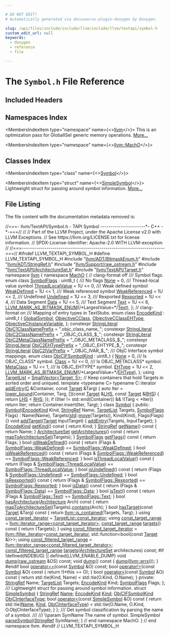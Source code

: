```yaml
---

# DO NOT EDIT!
# Automatically generated via docusaurus-plugin-doxygen by Doxygen.

slug: /api/files/include/include/llvm/include/llvm/textapi/symbol-h
custom_edit_url: null
keywords:
  - doxygen
  - reference
  - file

---
```





# The `Symbol.h` File Reference

<DoxygenPage pluginConfig={pluginConfig}>



## Included Headers

<IncludesList>
<IncludesListItem
  filePath="llvm/ADT/BitmaskEnum.h"
  permalink="/docs/api/files/include/include/llvm/include/llvm/adt/bitmaskenum-h"
  isLocal="true" />
<IncludesListItem
  filePath="llvm/ADT/StringRef.h"
  permalink="/docs/api/files/include/include/llvm/include/llvm/adt/stringref-h"
  isLocal="true" />
<IncludesListItem
  filePath="llvm/Support/raw_ostream.h"
  permalink="/docs/api/files/include/include/llvm/include/llvm/support/raw-ostream-h"
  isLocal="true" />
<IncludesListItem
  filePath="llvm/TextAPI/ArchitectureSet.h"
  permalink="/docs/api/files/include/include/llvm/include/llvm/textapi/architectureset-h"
  isLocal="true" />
<IncludesListItem
  filePath="llvm/TextAPI/Target.h"
  permalink="/docs/api/files/include/include/llvm/include/llvm/textapi/target-h"
  isLocal="true" />
</IncludesList>

## Namespaces Index

<MembersIndex>

<MembersIndexItem
  type="namespace"
  name={<><a href="/docs/api/namespaces/llvm">llvm</a></>}>
This is an optimization pass for GlobalISel generic memory operations. <a href="/docs/api/namespaces/llvm/#details">More...</a>
</MembersIndexItem>

<MembersIndexItem
  type="namespace"
  name={<><a href="/docs/api/namespaces/llvm/macho">llvm::MachO</a></>}>
</MembersIndexItem>

</MembersIndex>

## Classes Index

<MembersIndex>

<MembersIndexItem
  type="class"
  name={<><a href="/docs/api/classes/llvm/macho/symbol">Symbol</a></>}>
</MembersIndexItem>

<MembersIndexItem
  type="struct"
  name={<><a href="/docs/api/structs/llvm/macho/simplesymbol">SimpleSymbol</a></>}>
Lightweight struct for passing around symbol information. <a href="/docs/api/structs/llvm/macho/simplesymbol/#details">More...</a>
</MembersIndexItem>

</MembersIndex>


## File Listing

The file content with the documentation metadata removed is:

<ProgramListing>

<Link id="l00001" /><CodeLine lineNumber="1"><span class="doxyHighlightComment">//===- llvm/TextAPI/Symbol.h - TAPI Symbol ----------------------&#42;- C++ -&#42;-===//</span></CodeLine>
<Link id="l00002" /><CodeLine lineNumber="2"><span class="doxyHighlightComment">//</span></CodeLine>
<Link id="l00003" /><CodeLine lineNumber="3"><span class="doxyHighlightComment">// Part of the LLVM Project, under the Apache License v2.0 with LLVM Exceptions.</span></CodeLine>
<Link id="l00004" /><CodeLine lineNumber="4"><span class="doxyHighlightComment">// See https://llvm.org/LICENSE.txt for license information.</span></CodeLine>
<Link id="l00005" /><CodeLine lineNumber="5"><span class="doxyHighlightComment">// SPDX-License-Identifier: Apache-2.0 WITH LLVM-exception</span></CodeLine>
<Link id="l00006" /><CodeLine lineNumber="6"><span class="doxyHighlightComment">//</span></CodeLine>
<Link id="l00007" /><CodeLine lineNumber="7"><span class="doxyHighlightComment">//===----------------------------------------------------------------------===//</span></CodeLine>
<Link id="l00008" /><CodeLine lineNumber="8"></CodeLine>
<Link id="l00009" /><CodeLine lineNumber="9"><span class="doxyHighlightPreprocessor">#ifndef LLVM&#95;TEXTAPI&#95;SYMBOL&#95;H</span></CodeLine>
<Link id="l00010" /><CodeLine lineNumber="10"><span class="doxyHighlightPreprocessor">#define LLVM&#95;TEXTAPI&#95;SYMBOL&#95;H</span></CodeLine>
<Link id="l00011" /><CodeLine lineNumber="11"></CodeLine>
<Link id="l00012" /><CodeLine lineNumber="12"><span class="doxyHighlightPreprocessor">#include &quot;<a href="/docs/api/files/include/include/llvm/include/llvm/adt/bitmaskenum-h">llvm/ADT/BitmaskEnum.h</a>&quot;</span></CodeLine>
<Link id="l00013" /><CodeLine lineNumber="13"><span class="doxyHighlightPreprocessor">#include &quot;<a href="/docs/api/files/include/include/llvm/include/llvm/adt/stringref-h">llvm/ADT/StringRef.h</a>&quot;</span></CodeLine>
<Link id="l00014" /><CodeLine lineNumber="14"><span class="doxyHighlightPreprocessor">#include &quot;<a href="/docs/api/files/include/include/llvm/include/llvm/support/raw-ostream-h">llvm/Support/raw&#95;ostream.h</a>&quot;</span></CodeLine>
<Link id="l00015" /><CodeLine lineNumber="15"><span class="doxyHighlightPreprocessor">#include &quot;<a href="/docs/api/files/include/include/llvm/include/llvm/textapi/architectureset-h">llvm/TextAPI/ArchitectureSet.h</a>&quot;</span></CodeLine>
<Link id="l00016" /><CodeLine lineNumber="16"><span class="doxyHighlightPreprocessor">#include &quot;<a href="/docs/api/files/include/include/llvm/include/llvm/textapi/target-h">llvm/TextAPI/Target.h</a>&quot;</span></CodeLine>
<Link id="l00017" /><CodeLine lineNumber="17"></CodeLine>
<Link id="l00018" /><CodeLine lineNumber="18"><span class="doxyHighlightKeyword">namespace </span><span class="doxyHighlight"><a href="/docs/api/namespaces/llvm">llvm</a> &#123;</span></CodeLine>
<Link id="l00019" /><CodeLine lineNumber="19"><span class="doxyHighlightKeyword">namespace </span><span class="doxyHighlight"><a href="/docs/api/namespaces/llvm/macho">MachO</a> &#123;</span></CodeLine>
<Link id="l00020" /><CodeLine lineNumber="20"></CodeLine>
<Link id="l00021" /><CodeLine lineNumber="21"><span class="doxyHighlightComment">// clang-format off</span></CodeLine>
<Link id="l00022" /><CodeLine lineNumber="22"></CodeLine>
<Link id="l00023" /><CodeLine lineNumber="23"><span class="doxyHighlightComment">/// Symbol flags.</span></CodeLine>
<Link id="l00024" /><CodeLine lineNumber="24" lineLink="/docs/api/namespaces/llvm/macho/#abf69d7d02356968b4f36bc37bcbfe5b4"><span class="doxyHighlightKeyword">enum class</span><span class="doxyHighlight"> <a href="/docs/api/namespaces/llvm/macho/#abf69d7d02356968b4f36bc37bcbfe5b4">SymbolFlags</a> : uint8&#95;t &#123;</span></CodeLine>
<Link id="l00025" /><CodeLine lineNumber="25"><span class="doxyHighlightComment">  /// No flags</span></CodeLine>
<Link id="l00026" /><CodeLine lineNumber="26" lineLink="/docs/api/namespaces/llvm/macho/#abf69d7d02356968b4f36bc37bcbfe5b4a6adf97f83acf6453d4a6a4b1070f3754"><span class="doxyHighlight">  <a href="/docs/api/namespaces/llvm/macho/#a6ce55ac03358478c63eaefb8578a7a31a6adf97f83acf6453d4a6a4b1070f3754">None</a>             = 0,</span></CodeLine>
<Link id="l00027" /><CodeLine lineNumber="27"></CodeLine>
<Link id="l00028" /><CodeLine lineNumber="28"><span class="doxyHighlightComment">  /// Thread-local value symbol</span></CodeLine>
<Link id="l00029" /><CodeLine lineNumber="29" lineLink="/docs/api/namespaces/llvm/macho/#abf69d7d02356968b4f36bc37bcbfe5b4a4514e0ecc0bca43f5fa805abf7d7f1da"><span class="doxyHighlight">  <a href="/docs/api/namespaces/llvm/macho/#abf69d7d02356968b4f36bc37bcbfe5b4a4514e0ecc0bca43f5fa805abf7d7f1da">ThreadLocalValue</a> = 1U &lt;&lt; 0,</span></CodeLine>
<Link id="l00030" /><CodeLine lineNumber="30"></CodeLine>
<Link id="l00031" /><CodeLine lineNumber="31"><span class="doxyHighlightComment">  /// Weak defined symbol</span></CodeLine>
<Link id="l00032" /><CodeLine lineNumber="32" lineLink="/docs/api/namespaces/llvm/macho/#abf69d7d02356968b4f36bc37bcbfe5b4a97a89195303306e8a5bacadf960312a9"><span class="doxyHighlight">  <a href="/docs/api/namespaces/llvm/macho/#abf69d7d02356968b4f36bc37bcbfe5b4a97a89195303306e8a5bacadf960312a9">WeakDefined</a>      = 1U &lt;&lt; 1,</span></CodeLine>
<Link id="l00033" /><CodeLine lineNumber="33"></CodeLine>
<Link id="l00034" /><CodeLine lineNumber="34"><span class="doxyHighlightComment">  /// Weak referenced symbol</span></CodeLine>
<Link id="l00035" /><CodeLine lineNumber="35" lineLink="/docs/api/namespaces/llvm/macho/#abf69d7d02356968b4f36bc37bcbfe5b4a7c73b1797e3f46eb2dcb9d8d2d75805b"><span class="doxyHighlight">  <a href="/docs/api/namespaces/llvm/macho/#abf69d7d02356968b4f36bc37bcbfe5b4a7c73b1797e3f46eb2dcb9d8d2d75805b">WeakReferenced</a>   = 1U &lt;&lt; 2,</span></CodeLine>
<Link id="l00036" /><CodeLine lineNumber="36"></CodeLine>
<Link id="l00037" /><CodeLine lineNumber="37"><span class="doxyHighlightComment">  /// Undefined</span></CodeLine>
<Link id="l00038" /><CodeLine lineNumber="38" lineLink="/docs/api/namespaces/llvm/macho/#abf69d7d02356968b4f36bc37bcbfe5b4aec0fc0100c4fc1ce4eea230c3dc10360"><span class="doxyHighlight">  <a href="/docs/api/namespaces/llvm/macho/#a234dd862de758d2c88dc4876656cf8ffaec0fc0100c4fc1ce4eea230c3dc10360">Undefined</a>        = 1U &lt;&lt; 3,</span></CodeLine>
<Link id="l00039" /><CodeLine lineNumber="39"></CodeLine>
<Link id="l00040" /><CodeLine lineNumber="40"><span class="doxyHighlightComment">  /// Rexported</span></CodeLine>
<Link id="l00041" /><CodeLine lineNumber="41" lineLink="/docs/api/namespaces/llvm/macho/#abf69d7d02356968b4f36bc37bcbfe5b4a6994917dfcfb9ef55fc6bce4b454f9a4"><span class="doxyHighlight">  <a href="/docs/api/namespaces/llvm/macho/#a234dd862de758d2c88dc4876656cf8ffa6994917dfcfb9ef55fc6bce4b454f9a4">Rexported</a>        = 1U &lt;&lt; 4,</span></CodeLine>
<Link id="l00042" /><CodeLine lineNumber="42"></CodeLine>
<Link id="l00043" /><CodeLine lineNumber="43"><span class="doxyHighlightComment">  /// Data Segment  </span></CodeLine>
<Link id="l00044" /><CodeLine lineNumber="44" lineLink="/docs/api/namespaces/llvm/macho/#abf69d7d02356968b4f36bc37bcbfe5b4af6068daa29dbb05a7ead1e3b5a48bbee"><span class="doxyHighlight">  <a href="/docs/api/namespaces/llvm/macho/#abf69d7d02356968b4f36bc37bcbfe5b4af6068daa29dbb05a7ead1e3b5a48bbee">Data</a>             = 1U &lt;&lt; 5,</span></CodeLine>
<Link id="l00045" /><CodeLine lineNumber="45"></CodeLine>
<Link id="l00046" /><CodeLine lineNumber="46"><span class="doxyHighlightComment">  /// Text Segment</span></CodeLine>
<Link id="l00047" /><CodeLine lineNumber="47" lineLink="/docs/api/namespaces/llvm/macho/#abf69d7d02356968b4f36bc37bcbfe5b4a9dffbf69ffba8bc38bc4e01abf4b1675"><span class="doxyHighlight">  <a href="/docs/api/namespaces/llvm/macho/#abf69d7d02356968b4f36bc37bcbfe5b4a9dffbf69ffba8bc38bc4e01abf4b1675">Text</a>             = 1U &lt;&lt; 6,</span></CodeLine>
<Link id="l00048" /><CodeLine lineNumber="48"><span class="doxyHighlight">  </span></CodeLine>
<Link id="l00049" /><CodeLine lineNumber="49" lineLink="/docs/api/namespaces/llvm/macho/#abf69d7d02356968b4f36bc37bcbfe5b4aab882f7771b12a605e94c8abb12db9cf"><span class="doxyHighlight">  <a href="/docs/api/namespaces/llvm/macho/#a11849daa1b55a8c00390b349546112e7a9c5c5cf9ba71e17db12979eec47da25b">LLVM&#95;MARK&#95;AS&#95;BITMASK&#95;ENUM</a>(</span><span class="doxyHighlightComment">/&#42;LargestValue=&#42;/</span><span class="doxyHighlight"><a href="/docs/api/namespaces/llvm/macho/#abf69d7d02356968b4f36bc37bcbfe5b4a9dffbf69ffba8bc38bc4e01abf4b1675">Text</a>),</span></CodeLine>
<Link id="l00050" /><CodeLine lineNumber="50"><span class="doxyHighlight">&#125;;</span></CodeLine>
<Link id="l00051" /><CodeLine lineNumber="51"></CodeLine>
<Link id="l00052" /><CodeLine lineNumber="52"><span class="doxyHighlightComment">// clang-format on</span></CodeLine>
<Link id="l00053" /><CodeLine lineNumber="53"></CodeLine>
<Link id="l00054" /><CodeLine lineNumber="54"><span class="doxyHighlightComment">/// Mapping of entry types in TextStubs.</span></CodeLine>
<Link id="l00055" /><CodeLine lineNumber="55" lineLink="/docs/api/namespaces/llvm/macho/#aaa6d69f240a43a0024742035255f09ad"><span class="doxyHighlightKeyword">enum class</span><span class="doxyHighlight"> <a href="/docs/api/namespaces/llvm/macho/#aaa6d69f240a43a0024742035255f09ad">EncodeKind</a> : uint8&#95;t &#123;</span></CodeLine>
<Link id="l00056" /><CodeLine lineNumber="56" lineLink="/docs/api/namespaces/llvm/macho/#aaa6d69f240a43a0024742035255f09adac49f2966d60d1973e56e22359e377e68"><span class="doxyHighlight">  <a href="/docs/api/namespaces/llvm/macho/#aaa6d69f240a43a0024742035255f09adac49f2966d60d1973e56e22359e377e68">GlobalSymbol</a>,</span></CodeLine>
<Link id="l00057" /><CodeLine lineNumber="57" lineLink="/docs/api/namespaces/llvm/macho/#aaa6d69f240a43a0024742035255f09adabadb331c797ea02208fed9025369cfb1"><span class="doxyHighlight">  <a href="/docs/api/namespaces/llvm/macho/#aaa6d69f240a43a0024742035255f09adabadb331c797ea02208fed9025369cfb1">ObjectiveCClass</a>,</span></CodeLine>
<Link id="l00058" /><CodeLine lineNumber="58" lineLink="/docs/api/namespaces/llvm/macho/#aaa6d69f240a43a0024742035255f09ada54da6ac4046a5d0d1b4c31bc3dc43247"><span class="doxyHighlight">  <a href="/docs/api/namespaces/llvm/macho/#aaa6d69f240a43a0024742035255f09ada54da6ac4046a5d0d1b4c31bc3dc43247">ObjectiveCClassEHType</a>,</span></CodeLine>
<Link id="l00059" /><CodeLine lineNumber="59" lineLink="/docs/api/namespaces/llvm/macho/#aaa6d69f240a43a0024742035255f09ada305fbf91fddce55318beefeb7170a5af"><span class="doxyHighlight">  <a href="/docs/api/namespaces/llvm/macho/#aaa6d69f240a43a0024742035255f09ada305fbf91fddce55318beefeb7170a5af">ObjectiveCInstanceVariable</a>,</span></CodeLine>
<Link id="l00060" /><CodeLine lineNumber="60"><span class="doxyHighlight">&#125;;</span></CodeLine>
<Link id="l00061" /><CodeLine lineNumber="61"></CodeLine>
<Link id="l00062" /><CodeLine lineNumber="62" lineLink="/docs/api/namespaces/llvm/macho/#a2ac5ff41885d5dfb7928af806a4197b0"><span class="doxyHighlightKeyword">constexpr</span><span class="doxyHighlight"> <a href="/docs/api/classes/llvm/stringliteral">StringLiteral</a> <a href="/docs/api/namespaces/llvm/macho/#a2ac5ff41885d5dfb7928af806a4197b0">ObjC1ClassNamePrefix</a> = </span><span class="doxyHighlightStringLiteral">&quot;.objc&#95;class&#95;name&#95;&quot;</span><span class="doxyHighlight">;</span></CodeLine>
<Link id="l00063" /><CodeLine lineNumber="63" lineLink="/docs/api/namespaces/llvm/macho/#a48d87ec7a8852d05f1ea472e72072786"><span class="doxyHighlightKeyword">constexpr</span><span class="doxyHighlight"> <a href="/docs/api/classes/llvm/stringliteral">StringLiteral</a> <a href="/docs/api/namespaces/llvm/macho/#a48d87ec7a8852d05f1ea472e72072786">ObjC2ClassNamePrefix</a> = </span><span class="doxyHighlightStringLiteral">&quot;&#95;OBJC&#95;CLASS&#95;$&#95;&quot;</span><span class="doxyHighlight">;</span></CodeLine>
<Link id="l00064" /><CodeLine lineNumber="64" lineLink="/docs/api/namespaces/llvm/macho/#abe38e21d7038427b4c2c5eca693ebbcf"><span class="doxyHighlightKeyword">constexpr</span><span class="doxyHighlight"> <a href="/docs/api/classes/llvm/stringliteral">StringLiteral</a> <a href="/docs/api/namespaces/llvm/macho/#abe38e21d7038427b4c2c5eca693ebbcf">ObjC2MetaClassNamePrefix</a> = </span><span class="doxyHighlightStringLiteral">&quot;&#95;OBJC&#95;METACLASS&#95;$&#95;&quot;</span><span class="doxyHighlight">;</span></CodeLine>
<Link id="l00065" /><CodeLine lineNumber="65" lineLink="/docs/api/namespaces/llvm/macho/#aec5334f8d61fd44732dd28881a68e889"><span class="doxyHighlightKeyword">constexpr</span><span class="doxyHighlight"> <a href="/docs/api/classes/llvm/stringliteral">StringLiteral</a> <a href="/docs/api/namespaces/llvm/macho/#aec5334f8d61fd44732dd28881a68e889">ObjC2EHTypePrefix</a> = </span><span class="doxyHighlightStringLiteral">&quot;&#95;OBJC&#95;EHTYPE&#95;$&#95;&quot;</span><span class="doxyHighlight">;</span></CodeLine>
<Link id="l00066" /><CodeLine lineNumber="66" lineLink="/docs/api/namespaces/llvm/macho/#a13b98f1b479d6d0e8bc3ecf9101ae33f"><span class="doxyHighlightKeyword">constexpr</span><span class="doxyHighlight"> <a href="/docs/api/classes/llvm/stringliteral">StringLiteral</a> <a href="/docs/api/namespaces/llvm/macho/#a13b98f1b479d6d0e8bc3ecf9101ae33f">ObjC2IVarPrefix</a> = </span><span class="doxyHighlightStringLiteral">&quot;&#95;OBJC&#95;IVAR&#95;$&#95;&quot;</span><span class="doxyHighlight">;</span></CodeLine>
<Link id="l00067" /><CodeLine lineNumber="67"></CodeLine>
<Link id="l00068" /><CodeLine lineNumber="68"><span class="doxyHighlightComment">/// ObjC Interface symbol mappings.</span></CodeLine>
<Link id="l00069" /><CodeLine lineNumber="69" lineLink="/docs/api/namespaces/llvm/macho/#aa4226b11d55677efb52ce9ab18742568"><span class="doxyHighlightKeyword">enum class</span><span class="doxyHighlight"> <a href="/docs/api/namespaces/llvm/macho/#aa4226b11d55677efb52ce9ab18742568">ObjCIFSymbolKind</a> : uint8&#95;t &#123;</span></CodeLine>
<Link id="l00070" /><CodeLine lineNumber="70" lineLink="/docs/api/namespaces/llvm/macho/#aa4226b11d55677efb52ce9ab18742568a6adf97f83acf6453d4a6a4b1070f3754"><span class="doxyHighlight">  <a href="/docs/api/namespaces/llvm/macho/#a6ce55ac03358478c63eaefb8578a7a31a6adf97f83acf6453d4a6a4b1070f3754">None</a> = 0,</span></CodeLine>
<Link id="l00071" /><CodeLine lineNumber="71"><span class="doxyHighlightComment">  /// Is OBJC&#95;CLASS&#42; symbol.</span></CodeLine>
<Link id="l00072" /><CodeLine lineNumber="72" lineLink="/docs/api/namespaces/llvm/macho/#aa4226b11d55677efb52ce9ab18742568a9bd81329febf6efe22788e03ddeaf0af"><span class="doxyHighlight">  <a href="/docs/api/namespaces/llvm/macho/#aa4226b11d55677efb52ce9ab18742568a9bd81329febf6efe22788e03ddeaf0af">Class</a> = 1U &lt;&lt; 0,</span></CodeLine>
<Link id="l00073" /><CodeLine lineNumber="73"><span class="doxyHighlightComment">  /// Is OBJC&#95;METACLASS&#42; symbol.</span></CodeLine>
<Link id="l00074" /><CodeLine lineNumber="74" lineLink="/docs/api/namespaces/llvm/macho/#aa4226b11d55677efb52ce9ab18742568abf34b52bf0f0734db36974cfc4307440"><span class="doxyHighlight">  <a href="/docs/api/namespaces/llvm/macho/#aa4226b11d55677efb52ce9ab18742568abf34b52bf0f0734db36974cfc4307440">MetaClass</a> = 1U &lt;&lt; 1,</span></CodeLine>
<Link id="l00075" /><CodeLine lineNumber="75"><span class="doxyHighlightComment">  /// Is OBJC&#95;EHTYPE&#42; symbol.</span></CodeLine>
<Link id="l00076" /><CodeLine lineNumber="76" lineLink="/docs/api/namespaces/llvm/macho/#aa4226b11d55677efb52ce9ab18742568a963fa9a2037bb41f86948ebaea16e37e"><span class="doxyHighlight">  <a href="/docs/api/namespaces/llvm/macho/#aa4226b11d55677efb52ce9ab18742568a963fa9a2037bb41f86948ebaea16e37e">EHType</a> = 1U &lt;&lt; 2,</span></CodeLine>
<Link id="l00077" /><CodeLine lineNumber="77"></CodeLine>
<Link id="l00078" /><CodeLine lineNumber="78" lineLink="/docs/api/namespaces/llvm/macho/#aa4226b11d55677efb52ce9ab18742568aab882f7771b12a605e94c8abb12db9cf"><span class="doxyHighlight">  <a href="/docs/api/namespaces/llvm/macho/#a11849daa1b55a8c00390b349546112e7a9c5c5cf9ba71e17db12979eec47da25b">LLVM&#95;MARK&#95;AS&#95;BITMASK&#95;ENUM</a>(</span><span class="doxyHighlightComment">/&#42;LargestValue=&#42;/</span><span class="doxyHighlight"><a href="/docs/api/namespaces/llvm/macho/#aa4226b11d55677efb52ce9ab18742568a963fa9a2037bb41f86948ebaea16e37e">EHType</a>),</span></CodeLine>
<Link id="l00079" /><CodeLine lineNumber="79"><span class="doxyHighlight">&#125;;</span></CodeLine>
<Link id="l00080" /><CodeLine lineNumber="80"></CodeLine>
<Link id="l00081" /><CodeLine lineNumber="81" lineLink="/docs/api/namespaces/llvm/macho/#ac089ad7e9e01c5183ce6ba196ed6a9ba"><span class="doxyHighlightKeyword">using </span><span class="doxyHighlight"><a href="/docs/api/namespaces/llvm/macho/#ac089ad7e9e01c5183ce6ba196ed6a9ba">TargetList</a> = <a href="/docs/api/classes/llvm/smallvector">SmallVector&lt;Target, 5&gt;</a>;</span></CodeLine>
<Link id="l00082" /><CodeLine lineNumber="82"></CodeLine>
<Link id="l00083" /><CodeLine lineNumber="83"><span class="doxyHighlightComment">// Keep containers that hold Targets in sorted order and uniqued.</span></CodeLine>
<Link id="l00084" /><CodeLine lineNumber="84"><span class="doxyHighlightKeyword">template</span><span class="doxyHighlight"> &lt;</span><span class="doxyHighlightKeyword">typename</span><span class="doxyHighlight"> C&gt;</span></CodeLine>
<Link id="l00085" /><CodeLine lineNumber="85" lineLink="/docs/api/namespaces/llvm/macho/#a82df6adf81c9c28a41f0c6f30adb8f20"><span class="doxyHighlightKeyword">typename</span><span class="doxyHighlight"> C::iterator <a href="/docs/api/namespaces/llvm/macho/#a30589972136a4ca44da46ea0045de43d">addEntry</a>(<a href="/docs/api/namespaces/llvm/callingconv/#ac6aa1387c4375260e2468eb5a77fdb4cafd841a49aec1539bc88abc8ff9e170fb">C</a> &amp;Container, </span><span class="doxyHighlightKeyword">const</span><span class="doxyHighlight"> <a href="/docs/api/classes/llvm/macho/target">Target</a> &amp;Targ) &#123;</span></CodeLine>
<Link id="l00086" /><CodeLine lineNumber="86"><span class="doxyHighlight">  </span><span class="doxyHighlightKeyword">auto</span><span class="doxyHighlight"> Iter =</span></CodeLine>
<Link id="l00087" /><CodeLine lineNumber="87"><span class="doxyHighlight">      <a href="/docs/api/namespaces/llvm/#aa81eb67f09ee4944eaeeddbc54c0c0de">lower&#95;bound</a>(Container, Targ, &#91;&#93;(</span><span class="doxyHighlightKeyword">const</span><span class="doxyHighlight"> <a href="/docs/api/classes/llvm/macho/target">Target</a> &amp;<a href="/docs/api/files/lib/lib/target/lib/target/x86/x86partialreduction-cpp/#a9e1483f7215664a2315c53c3558d9a8d">LHS</a>, </span><span class="doxyHighlightKeyword">const</span><span class="doxyHighlight"> <a href="/docs/api/classes/llvm/macho/target">Target</a> &amp;<a href="/docs/api/files/lib/lib/target/lib/target/x86/x86partialreduction-cpp/#a87b8bfbbe9d8f7146d7f20a5fb42efd0">RHS</a>) &#123;</span></CodeLine>
<Link id="l00088" /><CodeLine lineNumber="88"><span class="doxyHighlight">        </span><span class="doxyHighlightKeywordFlow">return</span><span class="doxyHighlight"> <a href="/docs/api/files/lib/lib/target/lib/target/x86/x86partialreduction-cpp/#a9e1483f7215664a2315c53c3558d9a8d">LHS</a> &lt; <a href="/docs/api/files/lib/lib/target/lib/target/x86/x86partialreduction-cpp/#a87b8bfbbe9d8f7146d7f20a5fb42efd0">RHS</a>;</span></CodeLine>
<Link id="l00089" /><CodeLine lineNumber="89"><span class="doxyHighlight">      &#125;);</span></CodeLine>
<Link id="l00090" /><CodeLine lineNumber="90"><span class="doxyHighlight">  </span><span class="doxyHighlightKeywordFlow">if</span><span class="doxyHighlight"> ((Iter != std::end(Container)) &amp;&amp; !(Targ &lt; &#42;Iter))</span></CodeLine>
<Link id="l00091" /><CodeLine lineNumber="91"><span class="doxyHighlight">    </span><span class="doxyHighlightKeywordFlow">return</span><span class="doxyHighlight"> Iter;</span></CodeLine>
<Link id="l00092" /><CodeLine lineNumber="92"></CodeLine>
<Link id="l00093" /><CodeLine lineNumber="93"><span class="doxyHighlight">  </span><span class="doxyHighlightKeywordFlow">return</span><span class="doxyHighlight"> Container.insert(Iter, Targ);</span></CodeLine>
<Link id="l00094" /><CodeLine lineNumber="94"><span class="doxyHighlight">&#125;</span></CodeLine>
<Link id="l00095" /><CodeLine lineNumber="95"></CodeLine>
<Link id="l00096" /><CodeLine lineNumber="96" lineLink="/docs/api/classes/llvm/macho/symbol"><span class="doxyHighlightKeyword">class </span><span class="doxyHighlight"><a href="/docs/api/classes/llvm/macho/symbol/#ab30fcca34b584692adb971098d5b7f10">Symbol</a> &#123;</span></CodeLine>
<Link id="l00097" /><CodeLine lineNumber="97"><span class="doxyHighlightKeyword">public</span><span class="doxyHighlight">:</span></CodeLine>
<Link id="l00098" /><CodeLine lineNumber="98" lineLink="/docs/api/classes/llvm/macho/symbol/#ab30fcca34b584692adb971098d5b7f10"><span class="doxyHighlight">  <a href="/docs/api/classes/llvm/macho/symbol/#ab30fcca34b584692adb971098d5b7f10">Symbol</a>(<a href="/docs/api/namespaces/llvm/macho/#aaa6d69f240a43a0024742035255f09ad">EncodeKind</a> Kind, <a href="/docs/api/classes/llvm/stringref">StringRef</a> Name, <a href="/docs/api/namespaces/llvm/macho/#ac089ad7e9e01c5183ce6ba196ed6a9ba">TargetList</a> Targets, <a href="/docs/api/namespaces/llvm/macho/#abf69d7d02356968b4f36bc37bcbfe5b4">SymbolFlags</a> Flags)</span></CodeLine>
<Link id="l00099" /><CodeLine lineNumber="99"><span class="doxyHighlight">      : Name(Name), Targets(<a href="/docs/api/namespaces/std">std</a>::<a href="/docs/api/namespaces/llvm/#abfc9c7ecf70f66901e439f7c04ef3dbb">move</a>(Targets)), Kind(Kind), Flags(Flags) &#123;&#125;</span></CodeLine>
<Link id="l00100" /><CodeLine lineNumber="100"></CodeLine>
<Link id="l00101" /><CodeLine lineNumber="101" lineLink="/docs/api/classes/llvm/macho/symbol/#a09eccc83be227a51e00cfd2bfc08c903"><span class="doxyHighlight">  </span><span class="doxyHighlightKeywordType">void</span><span class="doxyHighlight"> <a href="/docs/api/classes/llvm/macho/symbol/#a09eccc83be227a51e00cfd2bfc08c903">addTarget</a>(<a href="/docs/api/classes/llvm/macho/target">Target</a> InputTarget) &#123; <a href="/docs/api/namespaces/llvm/macho/#a30589972136a4ca44da46ea0045de43d">addEntry</a>(Targets, InputTarget); &#125;</span></CodeLine>
<Link id="l00102" /><CodeLine lineNumber="102" lineLink="/docs/api/classes/llvm/macho/symbol/#adff05f497bb6eb5011699a6e9532078a"><span class="doxyHighlight">  <a href="/docs/api/namespaces/llvm/macho/#aaa6d69f240a43a0024742035255f09ad">EncodeKind</a> <a href="/docs/api/classes/llvm/macho/symbol/#adff05f497bb6eb5011699a6e9532078a">getKind</a>()</span><span class="doxyHighlightKeyword"> const </span><span class="doxyHighlight">&#123; </span><span class="doxyHighlightKeywordFlow">return</span><span class="doxyHighlight"> Kind; &#125;</span></CodeLine>
<Link id="l00103" /><CodeLine lineNumber="103" lineLink="/docs/api/classes/llvm/macho/symbol/#ab8d607765ca383036fe04f640728be0f"><span class="doxyHighlight">  <a href="/docs/api/classes/llvm/stringref">StringRef</a> <a href="/docs/api/classes/llvm/macho/symbol/#ab8d607765ca383036fe04f640728be0f">getName</a>()</span><span class="doxyHighlightKeyword"> const </span><span class="doxyHighlight">&#123; </span><span class="doxyHighlightKeywordFlow">return</span><span class="doxyHighlight"> Name; &#125;</span></CodeLine>
<Link id="l00104" /><CodeLine lineNumber="104" lineLink="/docs/api/classes/llvm/macho/symbol/#aaa2e0c294eb23a41c3490a6cd1cb657b"><span class="doxyHighlight">  <a href="/docs/api/classes/llvm/macho/architectureset">ArchitectureSet</a> <a href="/docs/api/classes/llvm/macho/symbol/#aaa2e0c294eb23a41c3490a6cd1cb657b">getArchitectures</a>()</span><span class="doxyHighlightKeyword"> const </span><span class="doxyHighlight">&#123;</span></CodeLine>
<Link id="l00105" /><CodeLine lineNumber="105"><span class="doxyHighlight">    </span><span class="doxyHighlightKeywordFlow">return</span><span class="doxyHighlight"> <a href="/docs/api/namespaces/llvm/macho/#ae7b7b478eaa922bb6b4e353e02beb273">mapToArchitectureSet</a>(Targets);</span></CodeLine>
<Link id="l00106" /><CodeLine lineNumber="106"><span class="doxyHighlight">  &#125;</span></CodeLine>
<Link id="l00107" /><CodeLine lineNumber="107" lineLink="/docs/api/classes/llvm/macho/symbol/#a3416b4c43641068805c06a658a235f93"><span class="doxyHighlight">  <a href="/docs/api/namespaces/llvm/macho/#abf69d7d02356968b4f36bc37bcbfe5b4">SymbolFlags</a> <a href="/docs/api/classes/llvm/macho/symbol/#a3416b4c43641068805c06a658a235f93">getFlags</a>()</span><span class="doxyHighlightKeyword"> const </span><span class="doxyHighlight">&#123; </span><span class="doxyHighlightKeywordFlow">return</span><span class="doxyHighlight"> Flags; &#125;</span></CodeLine>
<Link id="l00108" /><CodeLine lineNumber="108"></CodeLine>
<Link id="l00109" /><CodeLine lineNumber="109" lineLink="/docs/api/classes/llvm/macho/symbol/#a34316d3e86024e41a84c08239a65405d"><span class="doxyHighlight">  </span><span class="doxyHighlightKeywordType">bool</span><span class="doxyHighlight"> <a href="/docs/api/classes/llvm/macho/symbol/#a34316d3e86024e41a84c08239a65405d">isWeakDefined</a>()</span><span class="doxyHighlightKeyword"> const </span><span class="doxyHighlight">&#123;</span></CodeLine>
<Link id="l00110" /><CodeLine lineNumber="110"><span class="doxyHighlight">    </span><span class="doxyHighlightKeywordFlow">return</span><span class="doxyHighlight"> (Flags &amp; <a href="/docs/api/namespaces/llvm/macho/#abf69d7d02356968b4f36bc37bcbfe5b4a97a89195303306e8a5bacadf960312a9">SymbolFlags::WeakDefined</a>) == <a href="/docs/api/namespaces/llvm/macho/#abf69d7d02356968b4f36bc37bcbfe5b4a97a89195303306e8a5bacadf960312a9">SymbolFlags::WeakDefined</a>;</span></CodeLine>
<Link id="l00111" /><CodeLine lineNumber="111"><span class="doxyHighlight">  &#125;</span></CodeLine>
<Link id="l00112" /><CodeLine lineNumber="112"></CodeLine>
<Link id="l00113" /><CodeLine lineNumber="113" lineLink="/docs/api/classes/llvm/macho/symbol/#ae25e6461883a31fe9dc9868b1af23213"><span class="doxyHighlight">  </span><span class="doxyHighlightKeywordType">bool</span><span class="doxyHighlight"> <a href="/docs/api/classes/llvm/macho/symbol/#ae25e6461883a31fe9dc9868b1af23213">isWeakReferenced</a>()</span><span class="doxyHighlightKeyword"> const </span><span class="doxyHighlight">&#123;</span></CodeLine>
<Link id="l00114" /><CodeLine lineNumber="114"><span class="doxyHighlight">    </span><span class="doxyHighlightKeywordFlow">return</span><span class="doxyHighlight"> (Flags &amp; <a href="/docs/api/namespaces/llvm/macho/#abf69d7d02356968b4f36bc37bcbfe5b4a7c73b1797e3f46eb2dcb9d8d2d75805b">SymbolFlags::WeakReferenced</a>) == <a href="/docs/api/namespaces/llvm/macho/#abf69d7d02356968b4f36bc37bcbfe5b4a7c73b1797e3f46eb2dcb9d8d2d75805b">SymbolFlags::WeakReferenced</a>;</span></CodeLine>
<Link id="l00115" /><CodeLine lineNumber="115"><span class="doxyHighlight">  &#125;</span></CodeLine>
<Link id="l00116" /><CodeLine lineNumber="116"></CodeLine>
<Link id="l00117" /><CodeLine lineNumber="117" lineLink="/docs/api/classes/llvm/macho/symbol/#a7cc768914ca9b9790e825cf96cf701f1"><span class="doxyHighlight">  </span><span class="doxyHighlightKeywordType">bool</span><span class="doxyHighlight"> <a href="/docs/api/classes/llvm/macho/symbol/#a7cc768914ca9b9790e825cf96cf701f1">isThreadLocalValue</a>()</span><span class="doxyHighlightKeyword"> const </span><span class="doxyHighlight">&#123;</span></CodeLine>
<Link id="l00118" /><CodeLine lineNumber="118"><span class="doxyHighlight">    </span><span class="doxyHighlightKeywordFlow">return</span><span class="doxyHighlight"> (Flags &amp; <a href="/docs/api/namespaces/llvm/macho/#abf69d7d02356968b4f36bc37bcbfe5b4a4514e0ecc0bca43f5fa805abf7d7f1da">SymbolFlags::ThreadLocalValue</a>) ==</span></CodeLine>
<Link id="l00119" /><CodeLine lineNumber="119"><span class="doxyHighlight">           <a href="/docs/api/namespaces/llvm/macho/#abf69d7d02356968b4f36bc37bcbfe5b4a4514e0ecc0bca43f5fa805abf7d7f1da">SymbolFlags::ThreadLocalValue</a>;</span></CodeLine>
<Link id="l00120" /><CodeLine lineNumber="120"><span class="doxyHighlight">  &#125;</span></CodeLine>
<Link id="l00121" /><CodeLine lineNumber="121"></CodeLine>
<Link id="l00122" /><CodeLine lineNumber="122" lineLink="/docs/api/classes/llvm/macho/symbol/#a4958630033c0184bc5c6d56ae9be419b"><span class="doxyHighlight">  </span><span class="doxyHighlightKeywordType">bool</span><span class="doxyHighlight"> <a href="/docs/api/classes/llvm/macho/symbol/#a4958630033c0184bc5c6d56ae9be419b">isUndefined</a>()</span><span class="doxyHighlightKeyword"> const </span><span class="doxyHighlight">&#123;</span></CodeLine>
<Link id="l00123" /><CodeLine lineNumber="123"><span class="doxyHighlight">    </span><span class="doxyHighlightKeywordFlow">return</span><span class="doxyHighlight"> (Flags &amp; <a href="/docs/api/namespaces/llvm/macho/#abf69d7d02356968b4f36bc37bcbfe5b4aec0fc0100c4fc1ce4eea230c3dc10360">SymbolFlags::Undefined</a>) == <a href="/docs/api/namespaces/llvm/macho/#abf69d7d02356968b4f36bc37bcbfe5b4aec0fc0100c4fc1ce4eea230c3dc10360">SymbolFlags::Undefined</a>;</span></CodeLine>
<Link id="l00124" /><CodeLine lineNumber="124"><span class="doxyHighlight">  &#125;</span></CodeLine>
<Link id="l00125" /><CodeLine lineNumber="125"></CodeLine>
<Link id="l00126" /><CodeLine lineNumber="126" lineLink="/docs/api/classes/llvm/macho/symbol/#afd877b36d1cab51878cc3c5d29eee69c"><span class="doxyHighlight">  </span><span class="doxyHighlightKeywordType">bool</span><span class="doxyHighlight"> <a href="/docs/api/classes/llvm/macho/symbol/#afd877b36d1cab51878cc3c5d29eee69c">isReexported</a>()</span><span class="doxyHighlightKeyword"> const </span><span class="doxyHighlight">&#123;</span></CodeLine>
<Link id="l00127" /><CodeLine lineNumber="127"><span class="doxyHighlight">    </span><span class="doxyHighlightKeywordFlow">return</span><span class="doxyHighlight"> (Flags &amp; <a href="/docs/api/namespaces/llvm/macho/#abf69d7d02356968b4f36bc37bcbfe5b4a6994917dfcfb9ef55fc6bce4b454f9a4">SymbolFlags::Rexported</a>) == <a href="/docs/api/namespaces/llvm/macho/#abf69d7d02356968b4f36bc37bcbfe5b4a6994917dfcfb9ef55fc6bce4b454f9a4">SymbolFlags::Rexported</a>;</span></CodeLine>
<Link id="l00128" /><CodeLine lineNumber="128"><span class="doxyHighlight">  &#125;</span></CodeLine>
<Link id="l00129" /><CodeLine lineNumber="129"></CodeLine>
<Link id="l00130" /><CodeLine lineNumber="130" lineLink="/docs/api/classes/llvm/macho/symbol/#a05978ef58f3565e7e40ea202098c4caf"><span class="doxyHighlight">  </span><span class="doxyHighlightKeywordType">bool</span><span class="doxyHighlight"> <a href="/docs/api/classes/llvm/macho/symbol/#a05978ef58f3565e7e40ea202098c4caf">isData</a>()</span><span class="doxyHighlightKeyword"> const </span><span class="doxyHighlight">&#123;</span></CodeLine>
<Link id="l00131" /><CodeLine lineNumber="131"><span class="doxyHighlight">    </span><span class="doxyHighlightKeywordFlow">return</span><span class="doxyHighlight"> (Flags &amp; <a href="/docs/api/namespaces/llvm/macho/#abf69d7d02356968b4f36bc37bcbfe5b4af6068daa29dbb05a7ead1e3b5a48bbee">SymbolFlags::Data</a>) == <a href="/docs/api/namespaces/llvm/macho/#abf69d7d02356968b4f36bc37bcbfe5b4af6068daa29dbb05a7ead1e3b5a48bbee">SymbolFlags::Data</a>;</span></CodeLine>
<Link id="l00132" /><CodeLine lineNumber="132"><span class="doxyHighlight">  &#125;</span></CodeLine>
<Link id="l00133" /><CodeLine lineNumber="133"></CodeLine>
<Link id="l00134" /><CodeLine lineNumber="134" lineLink="/docs/api/classes/llvm/macho/symbol/#ad526f1e4f52f0ed3992733045fc2e088"><span class="doxyHighlight">  </span><span class="doxyHighlightKeywordType">bool</span><span class="doxyHighlight"> <a href="/docs/api/classes/llvm/macho/symbol/#ad526f1e4f52f0ed3992733045fc2e088">isText</a>()</span><span class="doxyHighlightKeyword"> const </span><span class="doxyHighlight">&#123;</span></CodeLine>
<Link id="l00135" /><CodeLine lineNumber="135"><span class="doxyHighlight">    </span><span class="doxyHighlightKeywordFlow">return</span><span class="doxyHighlight"> (Flags &amp; <a href="/docs/api/namespaces/llvm/macho/#abf69d7d02356968b4f36bc37bcbfe5b4a9dffbf69ffba8bc38bc4e01abf4b1675">SymbolFlags::Text</a>) == <a href="/docs/api/namespaces/llvm/macho/#abf69d7d02356968b4f36bc37bcbfe5b4a9dffbf69ffba8bc38bc4e01abf4b1675">SymbolFlags::Text</a>;</span></CodeLine>
<Link id="l00136" /><CodeLine lineNumber="136"><span class="doxyHighlight">  &#125;</span></CodeLine>
<Link id="l00137" /><CodeLine lineNumber="137"></CodeLine>
<Link id="l00138" /><CodeLine lineNumber="138" lineLink="/docs/api/classes/llvm/macho/symbol/#a39b8dba7bccde15f5e47e50ba5156c1d"><span class="doxyHighlight">  </span><span class="doxyHighlightKeywordType">bool</span><span class="doxyHighlight"> <a href="/docs/api/classes/llvm/macho/symbol/#a39b8dba7bccde15f5e47e50ba5156c1d">hasArchitecture</a>(<a href="/docs/api/namespaces/llvm/macho/#a70477e3fc02b7dbfd59604af47d88397">Architecture</a> Arch)</span><span class="doxyHighlightKeyword"> const </span><span class="doxyHighlight">&#123;</span></CodeLine>
<Link id="l00139" /><CodeLine lineNumber="139"><span class="doxyHighlight">    </span><span class="doxyHighlightKeywordFlow">return</span><span class="doxyHighlight"> <a href="/docs/api/namespaces/llvm/macho/#ae7b7b478eaa922bb6b4e353e02beb273">mapToArchitectureSet</a>(Targets).<a href="/docs/api/classes/llvm/macho/architectureset/#a93801a3e0055a049cfd51bbb389ee8d2">contains</a>(Arch);</span></CodeLine>
<Link id="l00140" /><CodeLine lineNumber="140"><span class="doxyHighlight">  &#125;</span></CodeLine>
<Link id="l00141" /><CodeLine lineNumber="141"></CodeLine>
<Link id="l00142" /><CodeLine lineNumber="142" lineLink="/docs/api/classes/llvm/macho/symbol/#ac91a6307b67f12f0b8224fadb7ee41ab"><span class="doxyHighlight">  </span><span class="doxyHighlightKeywordType">bool</span><span class="doxyHighlight"> <a href="/docs/api/classes/llvm/macho/symbol/#ac91a6307b67f12f0b8224fadb7ee41ab">hasTarget</a>(</span><span class="doxyHighlightKeyword">const</span><span class="doxyHighlight"> <a href="/docs/api/classes/llvm/macho/target">Target</a> &amp;Targ)</span><span class="doxyHighlightKeyword"> const </span><span class="doxyHighlight">&#123;</span></CodeLine>
<Link id="l00143" /><CodeLine lineNumber="143"><span class="doxyHighlight">    </span><span class="doxyHighlightKeywordFlow">return</span><span class="doxyHighlight"> <a href="/docs/api/namespaces/llvm/#acd1cd968cb420c82d70926920fcdc7d7">llvm::is&#95;contained</a>(Targets, Targ);</span></CodeLine>
<Link id="l00144" /><CodeLine lineNumber="144"><span class="doxyHighlight">  &#125;</span></CodeLine>
<Link id="l00145" /><CodeLine lineNumber="145"></CodeLine>
<Link id="l00146" /><CodeLine lineNumber="146" lineLink="/docs/api/classes/llvm/macho/symbol/#a4cb68a6738fcaa9edfd47055cab9bf3a"><span class="doxyHighlight">  </span><span class="doxyHighlightKeyword">using </span><span class="doxyHighlight"><a href="/docs/api/classes/llvm/macho/symbol/#a4cb68a6738fcaa9edfd47055cab9bf3a">const&#95;target&#95;iterator</a> = <a href="/docs/api/classes/llvm/smallvectortemplatecommon/#aa11b903431c1931920939bac6b5293a2">TargetList::const&#95;iterator</a>;</span></CodeLine>
<Link id="l00147" /><CodeLine lineNumber="147" lineLink="/docs/api/classes/llvm/macho/symbol/#a7d51d76494265bde81e9367afc256271"><span class="doxyHighlight">  </span><span class="doxyHighlightKeyword">using </span><span class="doxyHighlight"><a href="/docs/api/classes/llvm/macho/symbol/#a7d51d76494265bde81e9367afc256271">const&#95;target&#95;range</a> = <a href="/docs/api/classes/llvm/iterator-range">llvm::iterator&#95;range&lt;const&#95;target&#95;iterator&gt;</a>;</span></CodeLine>
<Link id="l00148" /><CodeLine lineNumber="148" lineLink="/docs/api/classes/llvm/macho/symbol/#a6ef249b80cc8eafc8a084608c8c1da19"><span class="doxyHighlight">  <a href="/docs/api/classes/llvm/macho/symbol/#a7d51d76494265bde81e9367afc256271">const&#95;target&#95;range</a> <a href="/docs/api/classes/llvm/macho/symbol/#a6ef249b80cc8eafc8a084608c8c1da19">targets</a>()</span><span class="doxyHighlightKeyword"> const </span><span class="doxyHighlight">&#123; </span><span class="doxyHighlightKeywordFlow">return</span><span class="doxyHighlight"> &#123;Targets&#125;; &#125;</span></CodeLine>
<Link id="l00149" /><CodeLine lineNumber="149"></CodeLine>
<Link id="l00150" /><CodeLine lineNumber="150" lineLink="/docs/api/classes/llvm/macho/symbol/#a645ffe74af11c4c44a76d198c72d3704"><span class="doxyHighlight">  </span><span class="doxyHighlightKeyword">using </span><span class="doxyHighlight"><a href="/docs/api/classes/llvm/macho/symbol/#a645ffe74af11c4c44a76d198c72d3704">const&#95;filtered&#95;target&#95;iterator</a> =</span></CodeLine>
<Link id="l00151" /><CodeLine lineNumber="151"><span class="doxyHighlight">      <a href="/docs/api/namespaces/llvm/#a34dde99f929971dfc4e50bb63dd7aecb">llvm::filter&#95;iterator</a>&lt;<a href="/docs/api/classes/llvm/macho/symbol/#a4cb68a6738fcaa9edfd47055cab9bf3a">const&#95;target&#95;iterator</a>,</span></CodeLine>
<Link id="l00152" /><CodeLine lineNumber="152"><span class="doxyHighlight">                            std::function&lt;bool(</span><span class="doxyHighlightKeyword">const</span><span class="doxyHighlight"> <a href="/docs/api/classes/llvm/macho/target">Target</a> &amp;)&gt;&gt;;</span></CodeLine>
<Link id="l00153" /><CodeLine lineNumber="153" lineLink="/docs/api/classes/llvm/macho/symbol/#a511ecd005cd555a167b1f8e9d1785179"><span class="doxyHighlight">  </span><span class="doxyHighlightKeyword">using </span><span class="doxyHighlight"><a href="/docs/api/classes/llvm/macho/symbol/#a511ecd005cd555a167b1f8e9d1785179">const&#95;filtered&#95;target&#95;range</a> =</span></CodeLine>
<Link id="l00154" /><CodeLine lineNumber="154"><span class="doxyHighlight">      <a href="/docs/api/classes/llvm/iterator-range">llvm::iterator&#95;range&lt;const&#95;filtered&#95;target&#95;iterator&gt;</a>;</span></CodeLine>
<Link id="l00155" /><CodeLine lineNumber="155"><span class="doxyHighlight">  <a href="/docs/api/classes/llvm/macho/symbol/#a511ecd005cd555a167b1f8e9d1785179">const&#95;filtered&#95;target&#95;range</a> <a href="/docs/api/classes/llvm/macho/symbol/#a6ef249b80cc8eafc8a084608c8c1da19">targets</a>(<a href="/docs/api/classes/llvm/macho/architectureset">ArchitectureSet</a> architectures) </span><span class="doxyHighlightKeyword">const</span><span class="doxyHighlight">;</span></CodeLine>
<Link id="l00156" /><CodeLine lineNumber="156"></CodeLine>
<Link id="l00157" /><CodeLine lineNumber="157"><span class="doxyHighlightPreprocessor">#if !defined(NDEBUG) || defined(LLVM&#95;ENABLE&#95;DUMP)</span></CodeLine>
<Link id="l00158" /><CodeLine lineNumber="158"><span class="doxyHighlight">  </span><span class="doxyHighlightKeywordType">void</span><span class="doxyHighlight"> <a href="/docs/api/classes/llvm/macho/symbol/#a00c79e2106b482c0f56d9b55ef325348">dump</a>(<a href="/docs/api/classes/llvm/raw-ostream">raw&#95;ostream</a> &amp;OS) </span><span class="doxyHighlightKeyword">const</span><span class="doxyHighlight">;</span></CodeLine>
<Link id="l00159" /><CodeLine lineNumber="159" lineLink="/docs/api/classes/llvm/macho/symbol/#a00c79e2106b482c0f56d9b55ef325348"><span class="doxyHighlight">  </span><span class="doxyHighlightKeywordType">void</span><span class="doxyHighlight"> <a href="/docs/api/classes/llvm/macho/symbol/#a00c79e2106b482c0f56d9b55ef325348">dump</a>()</span><span class="doxyHighlightKeyword"> const </span><span class="doxyHighlight">&#123; <a href="/docs/api/classes/llvm/macho/symbol/#a00c79e2106b482c0f56d9b55ef325348">dump</a>(<a href="/docs/api/namespaces/llvm/#a9a7b5c68c90f85baaedaa854cc5002cc">llvm::errs</a>()); &#125;</span></CodeLine>
<Link id="l00160" /><CodeLine lineNumber="160"><span class="doxyHighlightPreprocessor">#endif</span></CodeLine>
<Link id="l00161" /><CodeLine lineNumber="161"></CodeLine>
<Link id="l00162" /><CodeLine lineNumber="162"><span class="doxyHighlight">  </span><span class="doxyHighlightKeywordType">bool</span><span class="doxyHighlight"> <a href="/docs/api/classes/llvm/macho/symbol/#a78c2924252433caabd839e89dcbcf0e9">operator==</a>(</span><span class="doxyHighlightKeyword">const</span><span class="doxyHighlight"> <a href="/docs/api/classes/llvm/macho/symbol">Symbol</a> &amp;O) </span><span class="doxyHighlightKeyword">const</span><span class="doxyHighlight">;</span></CodeLine>
<Link id="l00163" /><CodeLine lineNumber="163"></CodeLine>
<Link id="l00164" /><CodeLine lineNumber="164" lineLink="/docs/api/classes/llvm/macho/symbol/#a9eb58e1049f6417956bb936efe6bfb0b"><span class="doxyHighlight">  </span><span class="doxyHighlightKeywordType">bool</span><span class="doxyHighlight"> <a href="/docs/api/classes/llvm/macho/symbol/#a9eb58e1049f6417956bb936efe6bfb0b">operator!=</a>(</span><span class="doxyHighlightKeyword">const</span><span class="doxyHighlight"> <a href="/docs/api/classes/llvm/macho/symbol/#ab30fcca34b584692adb971098d5b7f10">Symbol</a> &amp;O)</span><span class="doxyHighlightKeyword"> const </span><span class="doxyHighlight">&#123; </span><span class="doxyHighlightKeywordFlow">return</span><span class="doxyHighlight"> !(&#42;</span><span class="doxyHighlightKeyword">this</span><span class="doxyHighlight"> == O); &#125;</span></CodeLine>
<Link id="l00165" /><CodeLine lineNumber="165"></CodeLine>
<Link id="l00166" /><CodeLine lineNumber="166" lineLink="/docs/api/classes/llvm/macho/symbol/#a519bd05f24100c47b87ca582312aee61"><span class="doxyHighlight">  </span><span class="doxyHighlightKeywordType">bool</span><span class="doxyHighlight"> <a href="/docs/api/classes/llvm/macho/symbol/#a519bd05f24100c47b87ca582312aee61">operator&lt;</a>(</span><span class="doxyHighlightKeyword">const</span><span class="doxyHighlight"> <a href="/docs/api/classes/llvm/macho/symbol/#ab30fcca34b584692adb971098d5b7f10">Symbol</a> &amp;O)</span><span class="doxyHighlightKeyword"> const </span><span class="doxyHighlight">&#123;</span></CodeLine>
<Link id="l00167" /><CodeLine lineNumber="167"><span class="doxyHighlight">    </span><span class="doxyHighlightKeywordFlow">return</span><span class="doxyHighlight"> std::tie(Kind, Name) &lt; std::tie(O.Kind, O.Name);</span></CodeLine>
<Link id="l00168" /><CodeLine lineNumber="168"><span class="doxyHighlight">  &#125;</span></CodeLine>
<Link id="l00169" /><CodeLine lineNumber="169"></CodeLine>
<Link id="l00170" /><CodeLine lineNumber="170"><span class="doxyHighlightKeyword">private</span><span class="doxyHighlight">:</span></CodeLine>
<Link id="l00171" /><CodeLine lineNumber="171"><span class="doxyHighlight">  <a href="/docs/api/classes/llvm/stringref">StringRef</a> Name;</span></CodeLine>
<Link id="l00172" /><CodeLine lineNumber="172"><span class="doxyHighlight">  <a href="/docs/api/namespaces/llvm/macho/#ac089ad7e9e01c5183ce6ba196ed6a9ba">TargetList</a> Targets;</span></CodeLine>
<Link id="l00173" /><CodeLine lineNumber="173"><span class="doxyHighlight">  <a href="/docs/api/namespaces/llvm/macho/#aaa6d69f240a43a0024742035255f09ad">EncodeKind</a> Kind;</span></CodeLine>
<Link id="l00174" /><CodeLine lineNumber="174"><span class="doxyHighlight">  <a href="/docs/api/namespaces/llvm/macho/#abf69d7d02356968b4f36bc37bcbfe5b4">SymbolFlags</a> Flags;</span></CodeLine>
<Link id="l00175" /><CodeLine lineNumber="175"><span class="doxyHighlight">&#125;;</span></CodeLine>
<Link id="l00176" /><CodeLine lineNumber="176"></CodeLine>
<Link id="l00177" /><CodeLine lineNumber="177"><span class="doxyHighlightComment">/// Lightweight struct for passing around symbol information.</span></CodeLine>
<Link id="l00178" /><CodeLine lineNumber="178" lineLink="/docs/api/structs/llvm/macho/simplesymbol"><span class="doxyHighlightKeyword">struct </span><span class="doxyHighlight"><a href="/docs/api/structs/llvm/macho/simplesymbol">SimpleSymbol</a> &#123;</span></CodeLine>
<Link id="l00179" /><CodeLine lineNumber="179" lineLink="/docs/api/structs/llvm/macho/simplesymbol/#afeaaf188c99f1694a5d3dc52e24ed9f5"><span class="doxyHighlight">  <a href="/docs/api/classes/llvm/stringref">StringRef</a> <a href="/docs/api/structs/llvm/macho/simplesymbol/#afeaaf188c99f1694a5d3dc52e24ed9f5">Name</a>;</span></CodeLine>
<Link id="l00180" /><CodeLine lineNumber="180" lineLink="/docs/api/structs/llvm/macho/simplesymbol/#a3dd829901f2daa2cfc6aabca85a0f0ad"><span class="doxyHighlight">  <a href="/docs/api/namespaces/llvm/macho/#aaa6d69f240a43a0024742035255f09ad">EncodeKind</a> <a href="/docs/api/structs/llvm/macho/simplesymbol/#a3dd829901f2daa2cfc6aabca85a0f0ad">Kind</a>;</span></CodeLine>
<Link id="l00181" /><CodeLine lineNumber="181" lineLink="/docs/api/structs/llvm/macho/simplesymbol/#ac06f583bc79b35d7808cc9a088a5c1e0"><span class="doxyHighlight">  <a href="/docs/api/namespaces/llvm/macho/#aa4226b11d55677efb52ce9ab18742568">ObjCIFSymbolKind</a> <a href="/docs/api/structs/llvm/macho/simplesymbol/#ac06f583bc79b35d7808cc9a088a5c1e0">ObjCInterfaceType</a>;</span></CodeLine>
<Link id="l00182" /><CodeLine lineNumber="182"></CodeLine>
<Link id="l00183" /><CodeLine lineNumber="183" lineLink="/docs/api/structs/llvm/macho/simplesymbol/#a27f09b27b245fc7ba1278ffec22148c8"><span class="doxyHighlight">  </span><span class="doxyHighlightKeywordType">bool</span><span class="doxyHighlight"> <a href="/docs/api/structs/llvm/macho/simplesymbol/#a27f09b27b245fc7ba1278ffec22148c8">operator&lt;</a>(</span><span class="doxyHighlightKeyword">const</span><span class="doxyHighlight"> <a href="/docs/api/structs/llvm/macho/simplesymbol">SimpleSymbol</a> &amp;O)</span><span class="doxyHighlightKeyword"> const </span><span class="doxyHighlight">&#123;</span></CodeLine>
<Link id="l00184" /><CodeLine lineNumber="184"><span class="doxyHighlight">    </span><span class="doxyHighlightKeywordFlow">return</span><span class="doxyHighlight"> std::tie(<a href="/docs/api/structs/llvm/macho/simplesymbol/#afeaaf188c99f1694a5d3dc52e24ed9f5">Name</a>, <a href="/docs/api/structs/llvm/macho/simplesymbol/#a3dd829901f2daa2cfc6aabca85a0f0ad">Kind</a>, <a href="/docs/api/structs/llvm/macho/simplesymbol/#ac06f583bc79b35d7808cc9a088a5c1e0">ObjCInterfaceType</a>) &lt;</span></CodeLine>
<Link id="l00185" /><CodeLine lineNumber="185"><span class="doxyHighlight">           std::tie(O.Name, O.Kind, O.ObjCInterfaceType);</span></CodeLine>
<Link id="l00186" /><CodeLine lineNumber="186"><span class="doxyHighlight">  &#125;</span></CodeLine>
<Link id="l00187" /><CodeLine lineNumber="187"><span class="doxyHighlight">&#125;;</span></CodeLine>
<Link id="l00188" /><CodeLine lineNumber="188"></CodeLine>
<Link id="l00189" /><CodeLine lineNumber="189"><span class="doxyHighlightComment">/// Get symbol classification by parsing the name of a symbol.</span></CodeLine>
<Link id="l00190" /><CodeLine lineNumber="190"><span class="doxyHighlightComment">///</span></CodeLine>
<Link id="l00191" /><CodeLine lineNumber="191"><span class="doxyHighlightComment">/// \\param SymName The name of symbol.</span></CodeLine>
<Link id="l00192" /><CodeLine lineNumber="192"><span class="doxyHighlight">SimpleSymbol <a href="/docs/api/namespaces/llvm/macho/#ab0d2fab5845ea5a11a1a57775090aec7">parseSymbol</a>(<a href="/docs/api/classes/llvm/stringref">StringRef</a> SymName);</span></CodeLine>
<Link id="l00193" /><CodeLine lineNumber="193"></CodeLine>
<Link id="l00194" /><CodeLine lineNumber="194"><span class="doxyHighlight">&#125; </span><span class="doxyHighlightComment">// end namespace MachO.</span></CodeLine>
<Link id="l00195" /><CodeLine lineNumber="195"><span class="doxyHighlight">&#125; </span><span class="doxyHighlightComment">// end namespace llvm.</span></CodeLine>
<Link id="l00196" /><CodeLine lineNumber="196"></CodeLine>
<Link id="l00197" /><CodeLine lineNumber="197"><span class="doxyHighlightPreprocessor">#endif </span><span class="doxyHighlightComment">// LLVM&#95;TEXTAPI&#95;SYMBOL&#95;H</span></CodeLine>

</ProgramListing>


</DoxygenPage>
